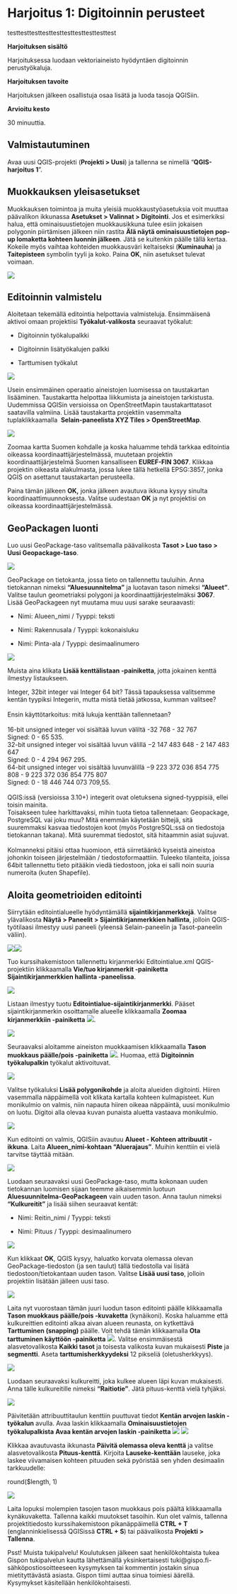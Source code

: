 # Harjoitus 1: Digitoinnin perusteet

testtesttesttesttesttesttesttesttesttest

**Harjoituksen sisältö**

Harjoituksessa luodaan vektoriaineisto hyödyntäen digitoinnin perustyökaluja.

**Harjoituksen tavoite**

Harjoituksen jälkeen osallistuja osaa lisätä ja luoda tasoja QGISiin.

**Arvioitu kesto** 

30 minuuttia.

## **Valmistautuminen**

Avaa uusi QGIS-projekti (**Projekti \> Uusi**) ja tallenna se nimellä "**QGIS-harjoitus 1**".

## **Muokkauksen yleisasetukset**

Muokkauksen toimintoa ja muita yleisiä muokkaustyöasetuksia voit muuttaa päävalikon ikkunassa **Asetukset \> Valinnat \> Digitointi**. Jos et esimerkiksi halua, että ominaisuustietojen muokkausikkuna tulee esiin jokaisen polygonin piirtämisen jälkeen niin rastita **Älä näytä ominaisuustietojen pop-up lomaketta kohteen luonnin jälkeen**. Jätä se kuitenkin päälle tällä kertaa. Kokeile myös vaihtaa kohteiden muokkausväri keltaiseksi (**Kuminauha**) ja **Taitepisteen** symbolin tyyli ja koko. Paina **OK**, niin asetukset tulevat voimaan.  

![](img/harjoitus_1/image1.png)

## **Editoinnin valmistelu**

Aloitetaan tekemällä editointia helpottavia valmisteluja. Ensimmäisenä aktivoi omaan projektiisi **Työkalut-valikosta** seuraavat työkalut:

-   Digitoinnin työkalupalkki

-   Digitoinnin lisätyökalujen palkki

-   Tarttumisen työkalut\

![](img/harjoitus_1/image2.png)

Usein ensimmäinen operaatio aineistojen luomisessa on taustakartan lisääminen. Taustakartta helpottaa liikkumista ja aineistojen tarkistusta. Uudemmissa QGISin versioissa on OpenStreetMapin taustakarttatasot saatavilla valmiina. Lisää taustakartta projektiin vasemmalta tuplaklikkaamalla  **Selain-paneelista XYZ Tiles \> OpenStreetMap**.

![](img/harjoitus_1/image3.png)

Zoomaa kartta Suomen kohdalle ja koska haluamme tehdä tarkkaa editointia oikeassa koordinaattijärjestelmässä, muutetaan projektin koordinaattijärjestelmä Suomen kansalliseen **EUREF-FIN 3067**. Klikkaa projektin oikeasta alakulmasta, jossa lukee tällä hetkellä EPSG:3857, jonka QGIS on asettanut taustakartan perusteella.

Paina tämän jälkeen **OK,** jonka jälkeen avautuva ikkuna kysyy sinulta koordinaattimuunnoksesta. Valitse uudestaan **OK** ja nyt projektisi on oikeassa koordinaattijärjestelmässä.

## **GeoPackagen luonti**

Luo uusi GeoPackage-taso valitsemalla päävalikosta **Tasot \> Luo taso \> Uusi Geopackage-taso**.

![](img/harjoitus_1/image4.png)

GeoPackage on tietokanta, jossa tieto on tallennettu tauluihin. Anna tietokannan nimeksi **"Aluesuunnitelma"** ja luotavan tason nimeksi **"Alueet"**. Valitse taulun geometriaksi polygoni ja koordinaattijärjestelmäksi **3067**. Lisää GeoPackageen nyt muutama muu uusi sarake seuraavasti:

-   Nimi: Alueen_nimi / Tyyppi: teksti

-   Nimi: Rakennusala / Tyyppi: kokonaisluku

-   Nimi: Pinta-ala / Tyyppi: desimaalinumero

![](img/harjoitus_1/image5.png)

Muista aina klikata **Lisää kenttälistaan -painiketta**, jotta jokainen kenttä ilmestyy listaukseen.

::: hint-box
Integer, 32bit integer vai Integer 64 bit? Tässä tapauksessa valitsemme kentän tyypiksi Integerin, mutta mistä tietää jatkossa, kumman valitsee?\
\
Ensin käyttötarkoitus: mitä lukuja kenttään tallennetaan?\
\
16-bit unsigned integer voi sisältää luvun väliltä -32 768 - 32 767\
Signed: 0 - 65 535.\
32-bit unsigned integer voi sisältää luvun välillä −2 147 483 648 - 2 147 483 647\
Signed: 0 - 4 294 967 295.\
64-bit unsigned integer voi sisältää luvunvälillä −9 223 372 036 854 775 808 - 9 223 372 036 854 775 807\
Signed: 0 - 18 446 744 073 709,55.\
\
QGIS:issä (versioissa 3.10+) integerit ovat oletuksena signed-tyyppisiä, ellei toisin mainita.\
Toisakseen tulee harkittavaksi, mihin tuota tietoa tallennetaan: Geopackage, PostgreSQL vai joku muu? Mitä enemmän käytetään bittejä, sitä suuremmaksi kasvaa tiedostojen koot (myös PostgreSQL:ssä on tiedostoja tietokannan takana). Mitä suuremmat tiedostot, sitä hitaammin asiat sujuvat.\
\
Kolmanneksi pitäisi ottaa huomioon, että siirretäänkö kyseistä aineistoa johonkin toiseen järjestelmään / tiedostoformaattiin. Tuleeko tilanteita, joissa 64bit tallennettu tieto pitääkin viedä tiedostoon, joka ei salli noin suuria numeroita (kuten Shapefile).\
:::

## **Aloita geometrioiden editointi**

Siirrytään editointialueelle hyödyntämällä **sijaintikirjanmerkkejä**. Valitse ylävalikosta **Näytä \> Paneelit \> Sijaintikirjanmerkkien hallinta**, jolloin QGIS-työtilaasi ilmestyy uusi paneeli (yleensä Selain-paneelin ja Tasot-paneelin väliin).

![](img/harjoitus_1/image6.png)![](img/harjoitus_1/image7.png)

Tuo kurssihakemistoon tallennettu kirjanmerkki Editointialue.xml QGIS-projektiin klikkaamalla **Vie/tuo kirjanmerkit -painiketta Sijaintikirjanmerkkien hallinta -paneelissa**.

![](img/harjoitus_1/image8.png)

Listaan ilmestyy tuotu **Editointialue-sijaintikirjanmerkki**. Pääset sijaintikirjanmerkin osoittamalle alueelle klikkaamalla **Zoomaa kirjanmerkkiin -painiketta** ![](img/harjoitus_1/image9.png).

![](img/harjoitus_1/image10.png)

Seuraavaksi aloitamme aineiston muokkaamisen klikkaamalla **Tason muokkaus päälle/pois -painiketta** ![](img/harjoitus_1/image11.png). Huomaa, että **Digitoinnin työkalupalkin** työkalut aktivoituvat. 

![](img/harjoitus_1/image12.png)

Valitse työkaluksi **Lisää polygonikohde** ja aloita alueiden digitointi. Hiiren vasemmalla näppäimellä voit klikata kartalla kohteen kulmapisteet. Kun monikulmio on valmis, niin napauta hiiren oikeaa näppäintä, uusi monikulmio on luotu. Digitoi alla olevaa kuvan punaista aluetta vastaava monikulmio.

![](img/harjoitus_1/image13.png)

Kun editointi on valmis, QGISiin avautuu **Alueet - Kohteen attribuutit -ikkuna**. Laita **Alueen_nimi-kohtaan "Aluerajaus"**. Muihin kenttiin ei vielä tarvitse täyttää mitään.

![](img/harjoitus_1/image14.png)

Luodaan seuraavaksi uusi GeoPackage-taso, mutta kokonaan uuden tietokannan luomisen sijaan teemme aikaisemmin luotuun **Aluesuunnitelma-GeoPackageen** vain uuden tason. Anna taulun nimeksi **"Kulkureitit"** ja lisää siihen seuraavat kentät:

-   Nimi: Reitin_nimi / Tyyppi: teksti

-   Nimi: Pituus / Tyyppi: desimaalinumero

![](img/harjoitus_1/image15.png)

Kun klikkaat **OK**, QGIS kysyy, haluatko korvata olemassa olevan GeoPackage-tiedoston (ja sen taulut) tällä tiedostolla vai lisätä tiedostoon/tietokantaan uuden tason. Valitse **Lisää uusi taso**, jolloin projektiin lisätään jälleen uusi taso.

![](img/harjoitus_1/image16.png)

Laita nyt vuorostaan tämän juuri luodun tason editointi päälle klikkaamalla **Tason muokkaus päälle/pois -kuvaketta** (kynäikoni). Koska haluamme että kulkureittien editointi alkaa aivan alueen reunasta, on kytkettävä **Tarttuminen (snapping)** päälle. Voit tehdä tämän klikkaamalla **Ota tarttuminen käyttöön -painiketta** ![](img/harjoitus_1/image17.png). Valitse ensimmäisestä alasvetovalikosta **Kaikki tasot** ja toisesta valikosta kuvan mukaisesti **Piste** ja **segmentti**. Aseta **tarttumisherkkyydeksi** 12 pikseliä (oletusherkkyys).

![](img/harjoitus_1/image18.png)

Luodaan seuraavaksi kulkureitti, joka kulkee alueen läpi kuvan mukaisesti. Anna tälle kulkureitille nimeksi **"Raitiotie"**. Jätä pituus-kenttä vielä tyhjäksi.

![](img/harjoitus_1/image19.png)

Päivitetään attribuuttitaulun kenttiin puuttuvat tiedot **Kentän arvojen laskin -työkalun** avulla. Avaa laskin klikkaamalla **Ominaisuustietojen työkalupalkista** **Avaa kentän arvojen laskin -painiketta** ![](img/harjoitus_1/image20.png) ![](img/harjoitus_1/image21.png)

Klikkaa avautuvasta ikkunasta **Päivitä olemassa oleva kenttä** ja valitse alasvetovalikosta **Pituus-kenttä**. Kirjoita **Lauseke-kenttään** lauseke, joka laskee viivamaisen kohteen pituuden sekä pyöristää sen yhden desimaalin tarkkuudelle:

::: code-box
round(\$length, 1)
:::

![](img/harjoitus_1/image22.png)

Laita lopuksi molempien tasojen tason muokkaus pois päältä klikkaamalla kynäkuvaketta. Tallenna kaikki muutokset tasoihin. Kun olet valmis, tallenna projektitiedosto kurssihakemistoon pikanäppäimellä **CTRL + T** (englanninkielisessä QGISissä **CTRL + S**) tai päävalikosta **Projekti \> Tallenna**.

::: hint-box
Psst! Muista tukipalvelu! Koulutuksen jälkeen saat henkilökohtaista tukea Gispon tukipalvelun kautta lähettämällä yksinkertaisesti tuki\@gispo.fi-sähköpostiosoitteeseen kysymyksen tai kommentin jostakin sinua mietityttävästä asiasta. Gispon tiimi auttaa sinua toimiesi äärellä. Kysymykset käsitellään henkilökohtaisesti.
:::
